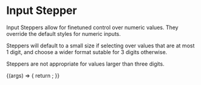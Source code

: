 
<Meta title="Atoms/InputStepper" component={InputStepper} />

# Input Stepper

<StoryStatus status="stable" />

Input Steppers allow for finetuned control over numeric values. They
override the default styles for numeric inputs.

Steppers will default to a small size if selecting over values that are
at most 1 digit, and choose a wider format sutable for 3 digits
otherwise.

Steppers are not appropriate for values larger than three digits.

<Preview withSource="open">
  <Story
    name="Stepper"
    args={{
      label: 'things',
      ariaLabel: 'input stepper',
      min: 0,
      max: 999,
      value: 99,
    }}
  >
    {(args) => {
      return <InputStepper {...args} />;
    }}
  </Story>
</Preview>

<Props story="Stepper" />
